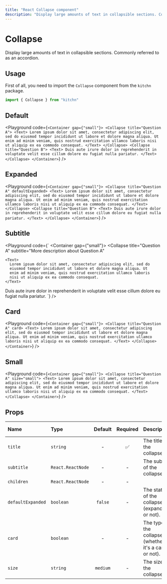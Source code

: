 ```yaml
---
title: "React Collapse component"
description: "Display large amounts of text in collapsible sections. Commonly referred to as an accordion."
---
```



# Collapse

Display large amounts of text in collapsible sections. Commonly referred to as an accordion.

## Usage

First of all, you need to import the `Collapse` component from the `kitchn` package.

```js
import { Collapse } from "kitchn"
```

## Default

<Playground
  code={`
<Container gap={"small"}>
  <Collapse title="Question A">
    <Text>
      Lorem ipsum dolor sit amet, consectetur adipiscing elit, sed do
      eiusmod tempor incididunt ut labore et dolore magna aliqua. Ut
      enim ad minim veniam, quis nostrud exercitation ullamco laboris
      nisi ut aliquip ex ea commodo consequat.
    </Text>
  </Collapse>
  <Collapse title="Question B">
    <Text>
      Duis aute irure dolor in reprehenderit in voluptate velit esse
      cillum dolore eu fugiat nulla pariatur.
    </Text>
  </Collapse>
</Container>
`}
/>

## Expanded

<Playground
  code={`
<Container gap={"small"}>
  <Collapse title="Question A" defaultExpanded>
    <Text>
      Lorem ipsum dolor sit amet, consectetur adipiscing elit, sed do
      eiusmod tempor incididunt ut labore et dolore magna aliqua. Ut
      enim ad minim veniam, quis nostrud exercitation ullamco laboris
      nisi ut aliquip ex ea commodo consequat.
    </Text>
  </Collapse>
  <Collapse title="Question B">
    <Text>
      Duis aute irure dolor in reprehenderit in voluptate velit esse
      cillum dolore eu fugiat nulla pariatur.
    </Text>
  </Collapse>
</Container>
`}
/>

## Subtitle

<Playground
  code={`
<Container gap={"small"}>
  <Collapse
  title="Question A"
  subtitle="More description about Question A"
  >
    <Text>
      Lorem ipsum dolor sit amet, consectetur adipiscing elit, sed do
      eiusmod tempor incididunt ut labore et dolore magna aliqua. Ut
      enim ad minim veniam, quis nostrud exercitation ullamco laboris
      nisi ut aliquip ex ea commodo consequat.
    </Text>
  </Collapse>
  <Collapse title="Question B">
    <Text>
      Duis aute irure dolor in reprehenderit in voluptate velit esse
      cillum dolore eu fugiat nulla pariatur.
    </Text>
  </Collapse>
</Container>
`}
/>

## Card

<Playground
  code={`
<Container gap={"small"}>
  <Collapse title="Question A" card>
    <Text>
      Lorem ipsum dolor sit amet, consectetur adipiscing elit, sed do
      eiusmod tempor incididunt ut labore et dolore magna aliqua. Ut
      enim ad minim veniam, quis nostrud exercitation ullamco laboris
      nisi ut aliquip ex ea commodo consequat.
    </Text>
  </Collapse>
</Container>
`}
/>

## Small

<Playground
  code={`
<Container gap={"small"}>
  <Collapse title="Question A" size="small">
    <Text>
      Lorem ipsum dolor sit amet, consectetur adipiscing elit, sed do
      eiusmod tempor incididunt ut labore et dolore magna aliqua. Ut
      enim ad minim veniam, quis nostrud exercitation ullamco laboris
      nisi ut aliquip ex ea commodo consequat.
    </Text>
  </Collapse>
</Container>
`}
/>

## Props

| Name | Type | Default | Required | Description | Accepted values |
| :--- | :--- | :-----: | :------: | :---------- | :-------------- |
| `title` | `string` | - | ✅ | The title of the collapse. | - |
| `subtitle` | `React.ReactNode` | - | - | The subtitle of the collapse. | - |
| `children` | `React.ReactNode` | - | - | | - |
| `defaultExpanded` | `boolean` | `false` | - | The status of the collapse (expanded or not). | - |
| `card` | `boolean` | - | - | The type of the collapse (whether it's a card or not). | - |
| `size` | `string` | `medium` | - | The size of the collapse. | `normal`, `small`, `medium` |